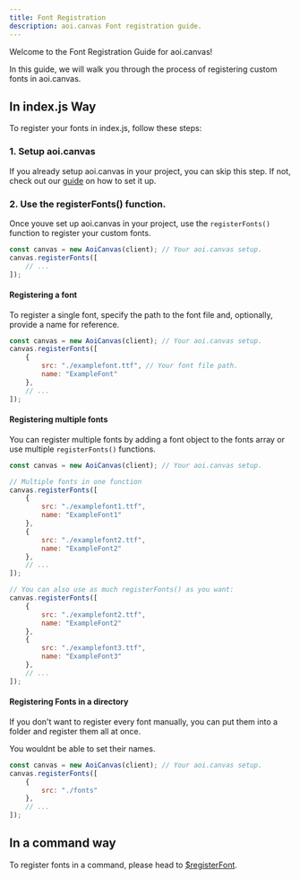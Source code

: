 ```yaml
---
title: Font Registration
description: aoi.canvas Font registration guide.
---
```



Welcome to the Font Registration Guide for aoi.canvas!

In this guide, we will walk you through the process of registering custom fonts in aoi.canvas.

## In index.js Way

To register your fonts in index.js, follow these steps:

### 1. Setup aoi.canvas

If you already setup aoi.canvas in your project, you can skip this step.
If not, check out our [guide](/guides/gettingstarted) on how to set it up.

### 2. Use the registerFonts() function.

Once youve set up aoi.canvas in your project, use the `registerFonts()` function to register your custom fonts.

```js {2-4}
const canvas = new AoiCanvas(client); // Your aoi.canvas setup.
canvas.registerFonts([
    // ...
]);
```

#### Registering a font

To register a single font, specify the path to the font file and, optionally, provide a name for reference.

```js {3-6}
const canvas = new AoiCanvas(client); // Your aoi.canvas setup.
canvas.registerFonts([
    {
        src: "./examplefont.ttf", // Your font file path.
        name: "ExampleFont"
    },
    // ...
]);
```

#### Registering multiple fonts

You can register multiple fonts by adding a font object to the fonts array or use multiple `registerFonts()` functions.

```js {9-12}
const canvas = new AoiCanvas(client); // Your aoi.canvas setup.

// Multiple fonts in one function
canvas.registerFonts([
    {
        src: "./examplefont1.ttf",
        name: "ExampleFont1"
    },
    {
        src: "./examplefont2.ttf",
        name: "ExampleFont2"
    },
    // ...
]);

// You can also use as much registerFonts() as you want:
canvas.registerFonts([
    {
        src: "./examplefont2.ttf",
        name: "ExampleFont2"
    },
    {
        src: "./examplefont3.ttf",
        name: "ExampleFont3"
    },
    // ...
]);
```

#### Registering Fonts in a directory

If you don't want to register every font manually, you can put them into a folder and register them all at once.

<Aside>You wouldnt be able to set their names.</Aside>

```js {3-5}
const canvas = new AoiCanvas(client); // Your aoi.canvas setup.
canvas.registerFonts([
    {
        src: "./fonts"
    },
    // ...
]);
```

## In a command way

To register fonts in a command, please head to [$registerFont](/functions/registerfont).